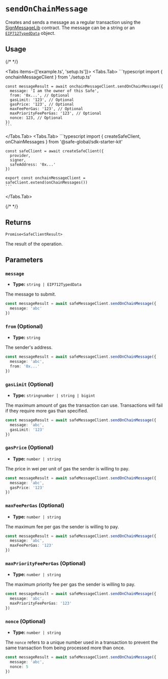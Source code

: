 
# `sendOnChainMessage`

Creates and sends a message as a regular transaction using the [SignMessageLib](https://github.com/safe-global/safe-smart-account/blob/main/contracts/libraries/SignMessageLib.sol) contract. The message can be a string or an [`EIP712TypedData`](https://eips.ethereum.org/EIPS/eip-712) object.

## Usage

{/* <!-- vale off --> */}

<Tabs items={['example.ts', 'setup.ts']}>
  <Tabs.Tab>
    ```typescript
    import { onchainMessageClient } from './setup.ts'

    const messageResult = await onchainMessageClient.sendOnChainMessage({
      message: 'I am the owner of this Safe',
      from: '0x...', // Optional
      gasLimit: '123', // Optional
      gasPrice: '123', // Optional
      maxFeePerGas: '123', // Optional
      maxPriorityFeePerGas: '123', // Optional
      nonce: 123, // Optional
    })
    ```
  </Tabs.Tab>
  <Tabs.Tab>
    ```typescript
    import { createSafeClient, onChainMessages } from '@safe-global/sdk-starter-kit'
    
    const safeClient = await createSafeClient({
      provider,
      signer,
      safeAddress: '0x...'
    })

    export const onchainMessageClient = safeClient.extend(onChainMessages())
    ```
  </Tabs.Tab>
</Tabs>

{/* <!-- vale on --> */}

## Returns

`Promise<SafeClientResult>`

The result of the operation.

## Parameters

### `message`

- **Type:** `string | EIP712TypedData`

The message to submit.

```typescript focus=2
const messageResult = await safeMessageClient.sendOnChainMessage({
  message: 'abc'
})
```

### `from` (Optional)

- **Type:** `string`

The sender's address.

```typescript focus=3
const messageResult = await safeMessageClient.sendOnChainMessage({
  message: 'abc',
  from: '0x...'
})
```

### `gasLimit` (Optional)

- **Type:** `stringnumber | string | bigint`

The maximum amount of gas the transaction can use. Transactions will fail if they require more gas than specified.

```typescript focus=3
const messageResult = await safeMessageClient.sendOnChainMessage({
  message: 'abc',
  gasLimit: '123'
})
```

### `gasPrice` (Optional)

- **Type:** `number | string`

The price in wei per unit of gas the sender is willing to pay.

```typescript focus=3
const messageResult = await safeMessageClient.sendOnChainMessage({
  message: 'abc',
  gasPrice: '123'
})
```

### `maxFeePerGas` (Optional)

- **Type:** `number | string`

The maximum fee per gas the sender is willing to pay.

```typescript focus=3
const messageResult = await safeMessageClient.sendOnChainMessage({
  message: 'abc',
  maxFeePerGas: '123'
})
```

### `maxPriorityFeePerGas` (Optional)

- **Type:** `number | string`

The maximum priority fee per gas the sender is willing to pay.

```typescript focus=3
const messageResult = await safeMessageClient.sendOnChainMessage({
  message: 'abc',
  maxPriorityFeePerGas: '123'
})
```

### `nonce` (Optional)

- **Type:** `number | string`

The `nonce` refers to a unique number used in a transaction to prevent the same transaction from being processed more than once.

```typescript focus=3
const messageResult = await safeMessageClient.sendOnChainMessage({
  message: 'abc',
  nonce: 5
})
```
